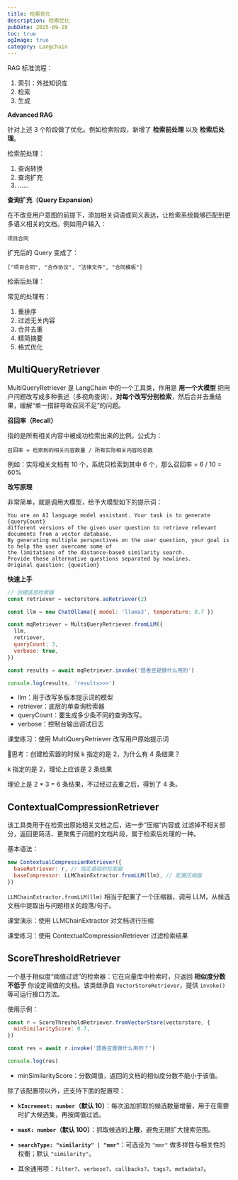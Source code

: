 ```yaml
---
title: 检索优化
description: 检索优化
pubDate: 2025-09-28
toc: true
ogImage: true
category: Langchain
---
```


RAG 标准流程：

1. 索引：外挂知识库
2. 检索
3. 生成

**Advanced RAG**

针对上述 3 个阶段做了优化。例如检索阶段，新增了 **检索前处理** 以及 **检索后处理**。

检索前处理：

1. 查询转换
2. 查询扩充
3. ......

**查询扩充（Query Expansion）**

在不改变用户意图的前提下，添加相关词语或同义表达，让检索系统能够匹配到更多语义相关的文档。例如用户输入：

```
项目合同
```

扩充后的 Query 变成了：

```
["项目合同", "合作协议", "法律文件", "合同模板"]
```

检索后处理：

常见的处理有：

1. 重排序
2. 过滤无关内容
3. 合并去重
4. 精简摘要
5. 格式优化

## MultiQueryRetriever

MultiQueryRetriever 是 LangChain 中的一个工具类，作用是 **用一个大模型** 把用户问题改写成多种表述（多视角查询），**对每个改写分别检索**，然后合并去重结果，缓解“单一措辞导致召回不足”的问题。

**召回率（Recall）**

指的是所有相关内容中被成功检索出来的比例。公式为：

```
召回率 = 检索到的相关内容数量 / 所有实际相关内容的总数
```

例如：实际相关文档有 10 个，系统只检索到其中 6 个，那么召回率 = 6 / 10 = 60%

**改写原理**

非常简单，就是调用大模型，给予大模型如下的提示词：

```
You are an AI language model assistant. Your task is to generate {queryCount}
different versions of the given user question to retrieve relevant documents from a vector database.
By generating multiple perspectives on the user question, your goal is to help the user overcome some of
the limitations of the distance-based similarity search.
Provide these alternative questions separated by newlines.
Original question: {question}
```

**快速上手**

```js
// 创建底层检索器
const retriever = vectorstore.asRetriever(2)

const llm = new ChatOllama({ model: 'llama3', temperature: 0.7 })

const mqRetriever = MultiQueryRetriever.fromLLM({
  llm,
  retriever,
  queryCount: 3,
  verbose: true,
})

const results = await mqRetriever.invoke('茴香豆是做什么用的')

console.log(results, 'results>>>')
```

- llm：用于改写多版本提示词的模型
- retriever：底层的单查询检索器
- queryCount：要生成多少条不同的查询改写。
- verbose：控制台输出调试日志

课堂练习：使用 MultiQueryRetriever 改写用户原始提示词

🤔思考：创建检索器的时候 k 指定的是 2，为什么有 4 条结果？

k 指定的是 2，理论上应该是 2 条结果

理论上是 2 \* 3 = 6 条结果，不过经过去重之后，得到了 4 条。

## ContextualCompressionRetriever

该工具类用于在检索出原始相关文档之后，进一步“压缩”内容或 过滤掉不相关部分，返回更简洁、更聚焦于问题的文档片段，属于检索后处理的一种。

基本语法：

```js
new ContextualCompressionRetriever({
  baseRetriever: r, // 指定基础的检索器
  baseCompressor: LLMChainExtractor.fromLLM(llm), // 配置压缩器
})
```

`LLMChainExtractor.fromLLM(llm)` 相当于配置了一个压缩器，调用 LLM，从候选文档中提取出与问题相关的段落/句子。

课堂演示：使用 LLMChainExtractor 对文档进行压缩

课堂练习：使用 ContextualCompressionRetriever 过滤检索结果

## ScoreThresholdRetriever

一个基于相似度“阈值过滤”的检索器：它在向量库中检索时，只返回 **相似度分数不低于** 你设定阈值的文档。该类继承自 `VectorStoreRetriever`，提供 `invoke()` 等可运行接口方法。

使用示例：

```js
const r = ScoreThresholdRetriever.fromVectorStore(vectorstore, {
  minSimilarityScore: 0.7,
})

const res = await r.invoke('茴香豆是做什么用的？')

console.log(res)
```

- minSimilarityScore：分数阈值，返回的文档的相似度分数不能小于该值。

除了该配置项以外，还支持下面的配置项：

- **`kIncrement: number`（默认 10）**：每次追加抓取的候选数量增量，用于在需要时扩大候选集，再按阈值过滤。
- **`maxK: number`（默认 100）**：抓取候选的**上限**，避免无限扩大搜索范围。
- **`searchType: "similarity" | "mmr"`**：可选设为 `"mmr"` 做多样性与相关性的权衡；默认 `"similarity"`。

- 其余通用项：`filter?`、`verbose?`、`callbacks?`、`tags?`、`metadata?`。
